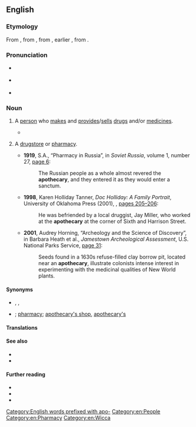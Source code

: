==English==
{{was wotd|2010|June|3}}

===Etymology===
{{PIE root|en|dʰeh₁}}
From {{etyl|fro|en}} {{m|fro|apotecaire}}, from {{etyl|ML.|en}} {{m|la|apothecarius||storekeeper}}, from {{m|la|apotheca||shop, store}}, earlier {{etyl|la|en}} {{m|la|apotheca||repository, storehouse, warehouse}}, from {{etyl|grc|en}} {{m|grc|ἀποθήκη||a repository, storehouse}}.

===Pronunciation===
* {{a|UK}} {{IPA|/əˈpɒθəkəɹi/|lang=en}}
* {{a|US}} {{IPA|/əˈpɑθəˌkɛəɹi/|lang=en}}
* {{audio|en-us-apothecary.ogg|Audio (US)|lang=en}}

===Noun===
{{en-noun|apothecaries}}

# {{lb|en|dated}} A [[person]] who [[make]]s and [[provide]]s/[[sell]]s [[drug]]s and/or [[medicine]]s.
#* {{RQ:Shakespeare Romeo and Juliet|act=V|scene=iii|page=75|column=2|passage=O true '''Appothecarie'''! / Thy drugs are quicke. Thus with a kiſſe I die.}}
# {{lb|en|nonstandard|dated}} A [[drugstore]] or [[pharmacy]].
#* '''1919''', S.A., “Pharmacy in Russia”, in ''Soviet Russia'', volume 1, number 27, [http://books.google.com/books?id=ElVGAAAAMAAJ&pg=RA12-PA6&dq=apothecary page 6]:
#*: The Russian people as a whole almost revered the '''apothecary''', and they entered it as they would enter a sanctum.
#* '''1998''', Karen Holliday Tanner, ''Doc Holliday: A Family Portrait'', University of Oklahoma Press (2001), {{ISBN|978-0-8061-3320-1}}, [http://books.google.com/books?id=O9GXyeUpDaIC&pg=PA205&dq=apothecary pages 205–206]:
#*: He was befriended by a local druggist, Jay Miller, who worked at the '''apothecary''' at the corner of Sixth and Harrison Street.
#* '''2001''', Audrey Horning, “Archeology and the Science of Discovery”, in Barbara Heath et al., ''Jamestown Archeological Assessment'', U.S. National Parks Service, [http://books.google.com/books?id=DLWVFHB4sfsC&pg=PA31&dq=apothecary page 31]:
#*: Seeds found in a 1630s refuse-filled clay borrow pit, located near an '''apothecary''', illustrate colonists {{SIC}} <!-- no apostrophe --> intense interest in experimenting with the medicinal qualities of New World plants.

====Synonyms====
* {{sense|person who makes and sells drugs}} {{l|en|druggist}}, {{l|en|pharmacist}}, {{l|en|chemist}}
* {{sense|store that sells drugs}} {{l|en|drugstore}}; [[pharmacy]]; [[apothecary's shop]], [[apothecary's]] {{qualifier|UK}}

====Translations====
{{trans-see|pharmacist}}

{{trans-see|pharmacy}}

====See also====
* {{pedialite|Apothecary}}
* {{pedialite|Pharmacy}}

====Further reading====
* {{R:Webster 1913}}
* {{R:Century 1911}}
* {{R:OneLook}}

[[Category:English words prefixed with apo-]]
[[Category:en:People]]
[[Category:en:Pharmacy]]
[[Category:en:Wicca]]